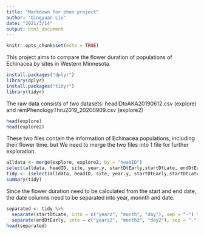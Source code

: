 ```yaml
---
title: "Markdown for phen project"
author: "Qingyuan Liu"
date: "2021/3/14"
output: html_document
---
```


```r
knitr::opts_chunk$set(echo = TRUE)
```

This project aims to compare the flower duration of populations of Echinacea by sites in Western Minnesota.

```r
install.packages("dplyr")
library(dplyr)
install.packages("tidyr")
library(tidyr)
```

The raw data consists of two datasets: headIDtoAKA20190612.csv (explore) 
and remPhenologyThru2019_20200909.csv (explore2)

```r
head(explore)
head(explore2)
```

These two files contain the information of Echinacea populations, including their flower time. but We need to merge the two files into 1 file for further exploration.

```r
alldata <- merge(explore, explore2, by = "headID")
select(alldata, headID, site, year.y, startDtEarly,startDtLate, endDtEarly, endDtLate)
tidy <- (select(alldata, headID, site, year.y, startDtEarly,startDtLate, endDtEarly, endDtLate))
summary(tidy)
```

Since the flower duration need to be calculated from the start and end date, the date columns need to be separated into year, monnth and date.

```r
separated <- tidy %>%
  separate(startDtLate, into = c("yearz", "month", "day"), sep = "-") %>%
  separate(endDtEarly, into = c("yearz2", "month2", "day2"), sep = "-")
head(separated)
```

